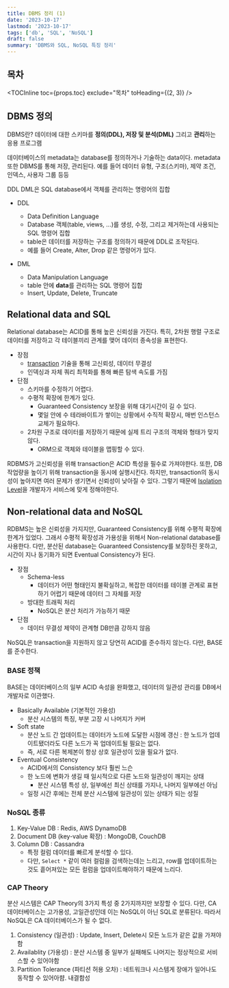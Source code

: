 ```yaml
---
title: DBMS 정리 (1)
date: '2023-10-17'
lastmod: '2023-10-17'
tags: ['db', 'SQL', 'NoSQL']
draft: false
summary: 'DBMS와 SQL, NoSQL 특징 정리'
---
```


## 목차

<TOCInline toc={props.toc} exclude="목차" toHeading={(2, 3)} />

## DBMS 정의

DBMS란? 데이터에 대한 스키마를 **정의(DDL), 저장 및 분석(DML)** 그리고 **관리**하는 응용 프로그램

데이터베이스의 metadata는 database를 정의하거나 기술하는 data이다. metadata 또한 DBMS를 통해 저장, 관리된다.
예를 들어 데이터 유형, 구조(스키마), 제약 조건, 인덱스, 사용자 그룹 등등

DDL DML은 SQL database에서 객체를 관리하는 명령어의 집합

- DDL

  - Data Definition Language
  - Database 객체(table, views, ...)를 생성, 수정, 그리고 제거하는데 사용되는 SQL 명령어 집합
  - table은 데이터를 저장하는 구조를 정의하기 때문에 DDL로 조작된다.
  - 예를 들어 Create, Alter, Drop 같은 명령어가 있다.

- DML
  - Data Manipulation Language
  - table 안에 **data**를 관리하는 SQL 명령어 집합
  - Insert, Update, Delete, Truncate

## Relational data and SQL

Relational database는 ACID를 통해 높은 신뢰성을 가진다. 특히, 2차원 행렬 구조로 데이터를 저장하고 각 테이블끼리 관계를 맺어 데이터 종속성을 표현한다.

- 장점
  - [transaction](/blog/db/what-is-transaction) 기술을 통해 고신뢰성, 데이터 무결성
  - 인덱싱과 자체 쿼리 최적화를 통해 빠른 탐색 속도를 가짐
- 단점
  - 스키마를 수정하기 어렵다.
  - 수평적 확장에 한계가 있다.
    - Guaranteed Consistency 보장을 위해 대기시간이 길 수 있다.
    - 몇일 안에 수 테라바이트가 쌓이는 상황에서 수직적 확장시, 매번 인스턴스 교체가 필요하다.
  - 2차원 구조로 데이터를 저장하기 때문에 실제 트리 구조의 객체와 형태가 맞지 않다.
    - ORM으로 객체와 테이블을 맵핑할 수 있다.

RDBMS가 고신뢰성을 위해 transaction은 ACID 특성을 필수로 가져야한다.
또한, DB 작업량을 높이기 위해 transaction을 동시에 실행시킨다. 하지만, transaction의 동시성이 높아지면 여러 문제가 생기면서 신뢰성이 낮아질 수 있다.
그렇기 때문에 [Isolation Level](/blog/db/transaction-isolation)을 개발자가 서비스에 맞게 정해야한다.

## Non-relational data and NoSQL

RDBMS는 높은 신뢰성을 가지지만, Guaranteed Consistency를 위해 수평적 확장에 한계가 있었다.
그래서 수평적 확장성과 가용성을 위해서 Non-relational database를 사용한다.
다만, 분산된 database는 Guaranteed Consistency를 보장하진 못하고, 시간이 지나 동기화가 되면 Eventual Consistency가 된다.

- 장점
  - Schema-less
    - 데이터가 어떤 형태인지 불확실하고, 복잡한 데이터를 테이블 관계로 표현하기 어렵기 때문에 데이터 그 자체를 저장
  - 방대한 트래픽 처리
    - NoSQL은 분산 처리가 가능하기 때문
- 단점
  - 데이터 무결성 제약이 관계형 DB만큼 강하지 않음

NoSQL은 transaction을 지원하지 않고 당연히 ACID를 준수하지 않는다. 다만, BASE를 준수한다.

### BASE 정책

BASE는 데이터베이스의 일부 ACID 속성을 완화했고, 데이터의 일관성 관리를 DB에서 개발자로 이관했다.

- Basically Available (기본적인 가용성)
  - 분산 시스템의 특징, 부분 고장 시 나머지가 커버
- Soft state
  - 분산 노드 간 업데이트는 데이터가 노드에 도달한 시점에 갱신 : 한 노드가 업데이트됐더라도 다른 노드가 꼭 업데이트될 필요는 없다.
  - 즉, 서로 다른 복제본이 항상 상호 일관성이 있을 필요가 없다.
- Eventual Consistency
  - ACID에서의 Consistency 보다 훨씬 느슨
  - 한 노드에 변화가 생길 때 일시적으로 다른 노드와 일관성이 깨지는 상태
    - 분산 시스템 특성 상, 일부에선 최신 상태를 가지나, 나머지 일부에선 아님
  - 일정 시간 후에는 전체 분산 시스템에 일관성이 있는 상태가 되는 성질

### NoSQL 종류

1. Key-Value DB : Redis, AWS DynamoDB
2. Document DB (key-value 확장) : MongoDB, CouchDB
3. Column DB : Cassandra
   - 특정 컬럼 데이터를 빠르게 분석할 수 있다.
   - 다만, `Select *` 같이 여러 컬럼을 검색하는데는 느리고, row를 업데이트하는 것도 흩어져있는 모든 컬럼을 업데이트해야하기 때문에 느리다.

### CAP Theory

분산 시스템은 CAP Theory의 3가지 특성 중 2가지까지만 보장할 수 있다. 다만, CA 데이터베이스는 고가용성, 고일관성인데 이는 NoSQL이 아닌 SQL로 분류된다. 따라서 NoSQL은 CA 데이터베이스가 될 수 없다.

1. Consistency (일관성) : Update, Insert, Delete시 모든 노드가 같은 값을 가져야함
2. Availablity (가용성) : 분산 시스템 중 일부가 실패해도 나머지는 정상적으로 서비스할 수 있어야함
3. Partition Tolerance (파티션 허용 오차) : 네트워크나 시스템게 장애가 일어나도 동작할 수 있어아햠. 내결함성
